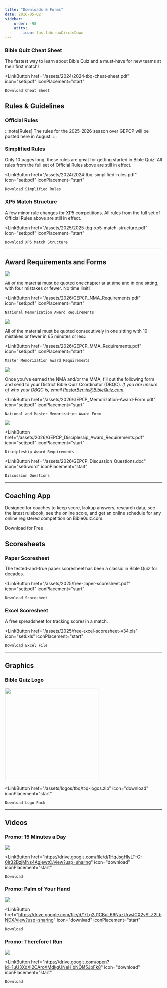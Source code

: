 ```yaml
---
title: "Downloads & Forms"
date: 2016-05-02
sidebar:
    order: -98
    attrs:
        icon: fas faArrowCircleDown
---
```



### Bible Quiz Cheat Sheet

The fastest way to learn about Bible Quiz and a must-have for new teams at their first match!

<LinkButton
    href="/assets/2024/2024-tbq-cheat-sheet.pdf"
    icon="seti:pdf"
    iconPlacement="start"
>
    Download Cheat Sheet
</LinkButton>

## Rules & Guidelines

### Official Rules

:::note[Rules]
The rules for the 2025-2026 season over GEPCP will be posted here in August.
:::

[//]: # "For use in all Bible Quiz matches, all year long."
[//]: # '<LinkButton href="/assets/2026/25-26_GEPCP_TBQ_Rules.pdf" icon="seti:pdf" iconPlacement="start">Download Rules</LinkButton>'

### Simplified Rules

Only 10 pages long, these rules are great for getting started in Bible Quiz! All rules from the full set of Official Rules above are still in effect.

<LinkButton
    href="/assets/2024/2024-tbq-simplified-rules.pdf"
    icon="seti:pdf"
    iconPlacement="start"
>
    Download Simplified Rules
</LinkButton>

### XP5 Match Structure

A few minor rule changes for XP5 competitions. All rules from the full set of Official Rules above are still in effect.

<LinkButton
    href="/assets/2025/2025-tbq-xp5-match-structure.pdf"
    icon="seti:pdf"
    iconPlacement="start"
>
    Download XP5 Match Structure
</LinkButton>

[//]: # "### Tiebreakers"
[//]: # '<LinkButton href="/assets/2023/2023-tbq-national-finals-tie-breaker-rules.pdf" icon="seti:pdf" iconPlacement="start">Download Tie Breaking Rules</LinkButton>'

---

## Award Requirements and Forms

![](/assets/2026/NMA_Requirements.jpg)

All of the material must be quoted one chapter at at time and in one sitting, with four mistakes or fewer. No time limit!

<LinkButton
    href="/assets/2026/GEPCP_NMA_Requirements.pdf"
    icon="seti:pdf"
    iconPlacement="start"
>
    National Memorization Award Requirements
</LinkButton>

![](/assets/2026/MMA_Requirements.jpg)

All of the material must be quoted consecutively in one sitting with 10 mistakes or fewer in 65 minutes or less.

<LinkButton
    href="/assets/2026/GEPCP_MMA_Requirements.pdf"
    icon="seti:pdf"
    iconPlacement="start"
>
    Master Memorization Award Requirements
</LinkButton>

![](/assets/2026/Memorization_Award_Form.jpg)

Once you've earned the NMA and/or the MMA, fill out the following form and send to your District Bible Quiz Coordinator (DBQC). _If you are unsure of who your DBQC is, email PastorBernie@BibleQuiz.com._

<LinkButton
    href="/assets/2026/GEPCP_Memorization-Award-Form.pdf"
    icon="seti:pdf"
    iconPlacement="start"
>
    National and Master Memorization Award Form
</LinkButton>

![](/assets/2026/Discipleship_Requirements.jpg)

<LinkButton
    href="/assets/2026/GEPCP_Discipleship_Award_Requirements.pdf"
    icon="seti:pdf"
    iconPlacement="start"
>
    Discipleship Award Requirements
</LinkButton>

<LinkButton
    href="/assets/2026/GEPCP_Discussion_Questions.doc"
    icon="seti:word"
    iconPlacement="start"
>
    Discussion Questions
</LinkButton>

---

## Coaching App

Designed for coaches to keep score, lookup answers, research data, see the latest rulebook, see the online score, and get an online schedule for any online registered competition on BibleQuiz.com.

<LinkButton href="/apps">Download for Free</LinkButton>

## Scoresheets

### Paper Scoresheet

The tested-and-true paper scoresheet has been a classic in Bible Quiz for decades.

<LinkButton
    href="/assets/2025/free-paper-scoresheet.pdf"
    icon="seti:pdf"
    iconPlacement="start"
>
    Download Scoresheet
</LinkButton>

### Excel Scoresheet

A free spreadsheet for tracking scores in a match.

<LinkButton
    href="/assets/2025/free-excel-scoresheet-v34.xls"
    icon="seti:xls"
    iconPlacement="start"
>
    Download Excel File
</LinkButton>

---

## Graphics

### Bible Quiz Logo

<img src="/assets/logos/tbq/tbq-logo.png" width="300" />

<LinkButton
    href="/assets/logos/tbq/tbq-logos.zip"
    icon="download"
    iconPlacement="start"
>
    Download Logo Pack
</LinkButton>

---

## Videos

### Promo: 15 Minutes a Day

![](/assets/images/download-video-15-minutes-a-day.jpg)

<LinkButton
    href="https://drive.google.com/file/d/1HqJsgHlyLT-G-0Ir32BzjMNs4AgjewtC/view?usp=sharing"
    icon="download"
    iconPlacement="start"
>
    Download
</LinkButton>

### Promo: Palm of Your Hand

![](/assets/images/download-video-palm-of-your-hand.jpg)

<LinkButton
    href="https://drive.google.com/file/d/17Lg2J1CBuL66NuzUrwJCX2vSLZ2LbNDX/view?usp=sharing"
    icon="download"
    iconPlacement="start"
>
    Download
</LinkButton>

### Promo: Therefore I Run

![](/assets/images/download-video-promo-therefore-i-run.jpg)

<LinkButton
    href="https://drive.google.com/open?id=1uU3XdXI2CAroXMdkgUNeHIbNQM5JbFk8"
    icon="download"
    iconPlacement="start"
>
    Download
</LinkButton>
